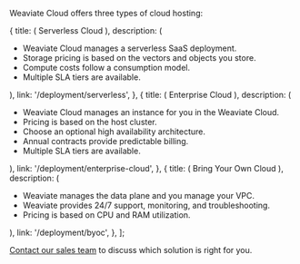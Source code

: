 Weaviate Cloud offers three types of cloud hosting:


  {
    title: (
      <span>
        <i className="fa fa-cloud" aria-hidden="true"></i> Serverless Cloud
      </span>
    ),
    description: (
      <span>
        <ul>
          <li>Weaviate Cloud manages a serverless SaaS deployment.</li>
          <li>
            Storage pricing is based on the vectors and objects you store.
          </li>
          <li>Compute costs follow a consumption model.</li>
          <li>Multiple SLA tiers are available.</li>
        </ul>
      </span>
    ),
    link: '/deployment/serverless',
  },
  {
    title: (
      <span>
        <i className="fa fa-building" aria-hidden="true"></i> Enterprise Cloud
      </span>
    ),
    description: (
      <span>
        <ul>
          <li>Weaviate Cloud manages an instance for you in the Weaviate Cloud.</li>
          <li>Pricing is based on the host cluster.</li>
          <li>Choose an optional high availability architecture.</li>
          <li>Annual contracts provide predictable billing.</li>
          <li>Multiple SLA tiers are available.</li>
        </ul>
      </span>
    ),
    link: '/deployment/enterprise-cloud',
  },
  {
    title: (
      <span>
        <i className="fa fa-server" aria-hidden="true"></i> Bring Your Own Cloud
      </span>
    ),
    description: (
      <span>
        <ul>
          <li>Weaviate manages the data plane and you manage your VPC.</li>
          <li>Weaviate provides 24/7 support, monitoring, and troubleshooting.</li>
          <li>Pricing is based on CPU and RAM utilization.</li>
        </ul>
      </span>
    ),
    link: '/deployment/byoc',
  },
];

<DetailedOptions cards={cardsData} />

[Contact our sales team](https://weaviate.io/pricing#contact-sales) to discuss which solution is right for you.
